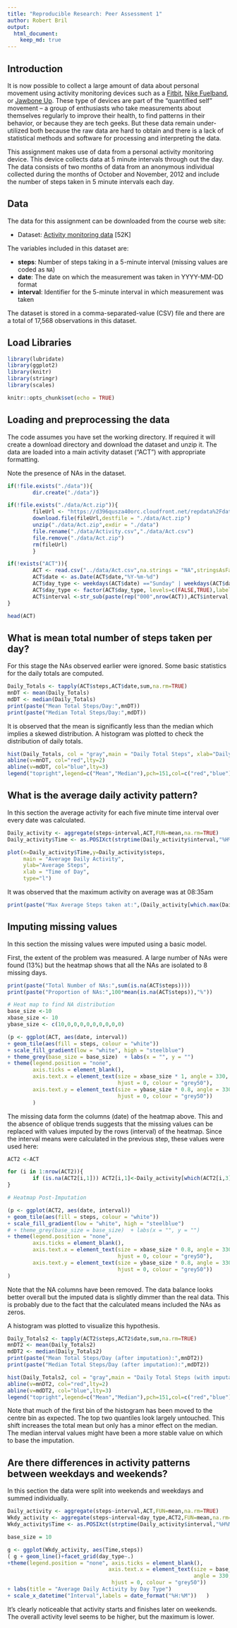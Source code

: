 ```yaml
---
title: "Reproducible Research: Peer Assessment 1"
author: Robert Bril
output: 
  html_document:
    keep_md: true
---
```

## Introduction

It is now possible to collect a large amount of data about personal
movement using activity monitoring devices such as a
[Fitbit](http://www.fitbit.com), [Nike
Fuelband](http://www.nike.com/us/en_us/c/nikeplus-fuelband), or
[Jawbone Up](https://jawbone.com/up). These type of devices are part of
the "quantified self" movement -- a group of enthusiasts who take
measurements about themselves regularly to improve their health, to
find patterns in their behavior, or because they are tech geeks. But
these data remain under-utilized both because the raw data are hard to
obtain and there is a lack of statistical methods and software for
processing and interpreting the data.

This assignment makes use of data from a personal activity monitoring
device. This device collects data at 5 minute intervals through out the
day. The data consists of two months of data from an anonymous
individual collected during the months of October and November, 2012
and include the number of steps taken in 5 minute intervals each day. 

## Data

The data for this assignment can be downloaded from the course web
site:

* Dataset: [Activity monitoring data](https://d396qusza40orc.cloudfront.net/repdata%2Fdata%2Factivity.zip) [52K]

The variables included in this dataset are:

* **steps**: Number of steps taking in a 5-minute interval (missing
    values are coded as `NA`)
* **date**: The date on which the measurement was taken in YYYY-MM-DD
    format
* **interval**: Identifier for the 5-minute interval in which
    measurement was taken

The dataset is stored in a comma-separated-value (CSV) file and there
are a total of 17,568 observations in this
dataset.

## Load Libraries
```r
library(lubridate)
library(ggplot2)
library(knitr)
library(stringr)
library(scales)

knitr::opts_chunk$set(echo = TRUE)
```
## Loading and preprocessing the data

The code assumes you have set the working directory.  If required it will create a download directory and download the dataset and unzip it.
The data are loaded into a main activity dataset ("ACT") with appropriate formatting. 

Note the presence of NAs in the dataset.

```r

if(!file.exists("./data")){
        dir.create("./data")}

if(!file.exists("./data/Act.zip")){
        fileUrl <- "https://d396qusza40orc.cloudfront.net/repdata%2Fdata%2Factivity.zip"
        download.file(fileUrl,destfile = "./data/Act.zip")
        unzip("./data/Act.zip",exdir = "./data")
        file.rename("./data/Activity.csv","./data/Act.csv")
        file.remove("./data/Act.zip")
        rm(fileUrl)
        }

if(!exists("ACT")){
        ACT <- read.csv("../data/Act.csv",na.strings = "NA",stringsAsFactors = FALSE) 
        ACT$date <- as.Date(ACT$date,"%Y-%m-%d")
        ACT$day_type <- weekdays(ACT$date) =="Sunday" | weekdays(ACT$date) =="Saturday"
        ACT$day_type <- factor(ACT$day_type, levels=c(FALSE,TRUE),labels=c("weekday","weekend"))
        ACT$interval <-str_sub(paste(rep("000",nrow(ACT)),ACT$interval,sep=""),start=-4)
}

head(ACT)
```

## What is mean total number of steps taken per day?

For this stage the NAs observed earlier were ignored. Some basic statistics for the daily totals are computed.

```r
Daily_Totals <- tapply(ACT$steps,ACT$date,sum,na.rm=TRUE)
mnDT <- mean(Daily_Totals)
mdDT <- median(Daily_Totals)
print(paste("Mean Total Steps/Day:",mnDT))
print(paste("Median Total Steps/Day:",mdDT))
```

It is observed that the mean is significantly less than the median which implies a skewed distribution. A histogram was plotted to check the distribution of daily totals.

```r
hist(Daily_Totals, col = "gray",main = "Daily Total Steps", xlab="Daily Totals")
abline(v=mnDT, col="red",lty=2)
abline(v=mdDT, col="blue",lty=3)
legend("topright",legend=c("Mean","Median"),pch=151,col=c("red","blue"))
```

## What is the average daily activity pattern?

In this section the average activity for each five minute time interval over every date was calculated.

```r
Daily_activity <- aggregate(steps~interval,ACT,FUN=mean,na.rm=TRUE)
Daily_activity$Time <- as.POSIXct(strptime(Daily_activity$interval,"%H%M",tz="UTC"))

plot(x=Daily_activity$Time,y=Daily_activity$steps,
     main = "Average Daily Activity",
     ylab="Average Steps",
     xlab = "Time of Day",
     type="l")
```

It was observed that the maximum activity on average was at 08:35am

```r
print(paste("Max Average Steps taken at:",(Daily_activity[which.max(Daily_activity$steps),]$interval)))
```

## Imputing missing values

In this section the missing values were imputed using a basic model.  

First, the extent of the problem was measured. A large number of NAs were found (13%) but the heatmap shows that all the NAs are isolated to 8 missing days. 

```r
print(paste("Total Number of NAs:",sum(is.na(ACT$steps))))
print(paste("Proportion of NAs:",100*mean(is.na(ACT$steps)),"%"))

# Heat map to find NA distribution
base_size <-10
xbase_size <- 10
ybase_size <- c(10,0,0,0,0,0,0,0,0,0)

(p <- ggplot(ACT, aes(date, interval)) 
+ geom_tile(aes(fill = steps, colour = "white")) 
+ scale_fill_gradient(low = "white", high = "steelblue")
+ theme_grey(base_size = base_size)  + labs(x = "", y = "") 
+ theme(legend.position = "none", 
        axis.ticks = element_blank(), 
        axis.text.x = element_text(size = xbase_size * 1, angle = 330,  
                                   hjust = 0, colour = "grey50"),
        axis.text.y = element_text(size = ybase_size * 0.8, angle = 330,
                                   hjust = 0, colour = "grey50"))
        )
```

The missing data form the columns (date) of the heatmap above.  This and the absence of oblique trends suggests that the missing values can be replaced with values imputed by the rows (interval) of the heatmap.  Since the interval means were calculated in the previous step, these values were used here:

```r
ACT2 <-ACT

for (i in 1:nrow(ACT2)){
        if (is.na(ACT2[i,1])) ACT2[i,1]<-Daily_activity[which(ACT2[i,3] == Daily_activity[,1]),2]
}

# Heatmap Post-Imputation

(p <- ggplot(ACT2, aes(date, interval)) 
+ geom_tile(aes(fill = steps, colour = "white")) 
+ scale_fill_gradient(low = "white", high = "steelblue")
# + theme_grey(base_size = base_size)  + labs(x = "", y = "") 
+ theme(legend.position = "none", 
        axis.ticks = element_blank(), 
        axis.text.x = element_text(size = xbase_size * 0.8, angle = 330,  
                                   hjust = 0, colour = "grey50"),
        axis.text.y = element_text(size = ybase_size * 0.8, angle = 330,
                                   hjust = 0, colour = "grey50"))
)
```

Note that the NA columns have been removed.  The data balance looks better overall but the imputed data is slightly dimmer than the real data. This is probably due to the fact that the calculated means included the NAs as zeros.

A histogram was plotted to visualize this hypothesis.

```r
Daily_Totals2 <- tapply(ACT2$steps,ACT2$date,sum,na.rm=TRUE)
mnDT2 <- mean(Daily_Totals2)
mdDT2 <- median(Daily_Totals2)
print(paste("Mean Total Steps/Day (after imputation):",mnDT2))
print(paste("Median Total Steps/Day (after imputation):",mdDT2))

hist(Daily_Totals2, col = "gray",main = "Daily Total Steps (with imputation)", xlab="Daily Totals")
abline(v=mnDT2, col="red",lty=2)
abline(v=mdDT2, col="blue",lty=3)
legend("topright",legend=c("Mean","Median"),pch=151,col=c("red","blue"))

```

Note that much of the first bin of the histogram has been moved to the centre bin as expected. The top two quantiles look largely untouched. This shift increases the total mean but only has a minor effect on the median. The median interval values might have been a more stable value on which to base the imputation.

## Are there differences in activity patterns between weekdays and weekends?

In this section the data were split into weekends and weekdays and summed individually.

```r
Daily_activity <- aggregate(steps~interval,ACT,FUN=mean,na.rm=TRUE)
Wkdy_activity <- aggregate(steps~interval+day_type,ACT2,FUN=mean,na.rm=TRUE)
Wkdy_activity$Time <- as.POSIXct(strptime(Daily_activity$interval,"%H%M",tz="UTC"))

base_size = 10

g <- ggplot(Wkdy_activity, aes(Time,steps))
( g + geom_line()+facet_grid(day_type~.)
+theme(legend.position = "none", axis.ticks = element_blank(), 
                                axis.text.x = element_text(size = base_size * 0.8, 
                                                           angle = 330,  
                                 hjust = 0, colour = "grey50"))
+ labs(title = "Average Daily Activity by Day Type")
+ scale_x_datetime("Interval",labels = date_format("%H:%M"))   )
```

It's clearly noticeable that activity starts and finishes later on weekends. The overall activity level seems to be higher, but the maximum is lower.

